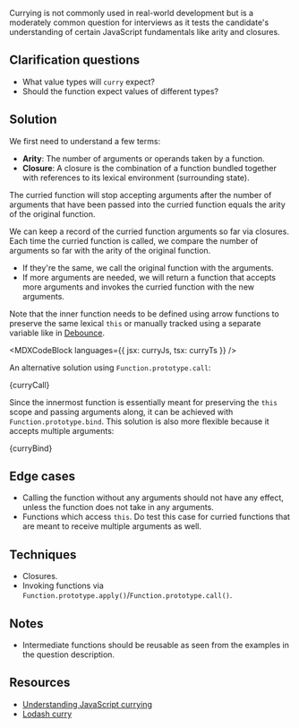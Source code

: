 

Currying is not commonly used in real-world development but is a moderately common question for interviews as it tests the candidate's understanding of certain JavaScript fundamentals like arity and closures.

## Clarification questions

- What value types will `curry` expect?
- Should the function expect values of different types?

## Solution

We first need to understand a few terms:

- **Arity**: The number of arguments or operands taken by a function.
- **Closure**: A closure is the combination of a function bundled together with references to its lexical environment (surrounding state).

The curried function will stop accepting arguments after the number of arguments that have been passed into the curried function equals the arity of the original function.

We can keep a record of the curried function arguments so far via closures. Each time the curried function is called, we compare the number of arguments so far with the arity of the original function.

- If they're the same, we call the original function with the arguments.
- If more arguments are needed, we will return a function that accepts more arguments and invokes the curried function with the new arguments.

Note that the inner function needs to be defined using arrow functions to preserve the same lexical `this` or manually tracked using a separate variable like in [Debounce](/questions/javascript/debounce).

<MDXCodeBlock languages={{ jsx: curryJs, tsx: curryTs }} />

An alternative solution using `Function.prototype.call`:

<MDXCodeBlock>{curryCall}</MDXCodeBlock>

Since the innermost function is essentially meant for preserving the `this` scope and passing arguments along, it can be achieved with `Function.prototype.bind`. This solution is also more flexible because it accepts multiple arguments:

<MDXCodeBlock>{curryBind}</MDXCodeBlock>

## Edge cases

- Calling the function without any arguments should not have any effect, unless the function does not take in any arguments.
- Functions which access `this`. Do test this case for curried functions that are meant to receive multiple arguments as well.

## Techniques

- Closures.
- Invoking functions via `Function.prototype.apply()`/`Function.prototype.call()`.

## Notes

- Intermediate functions should be reusable as seen from the examples in the question description.

## Resources

- [Understanding JavaScript currying](https://blog.logrocket.com/understanding-javascript-currying)
- [Lodash curry](https://lodash.com/docs/4.17.15#curry)
